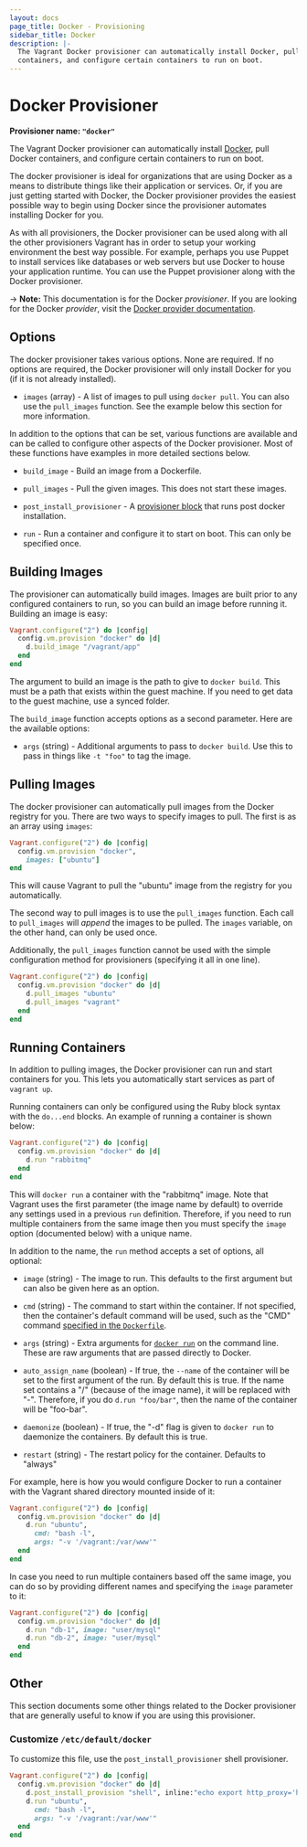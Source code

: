 ```yaml
---
layout: docs
page_title: Docker - Provisioning
sidebar_title: Docker
description: |-
  The Vagrant Docker provisioner can automatically install Docker, pull Docker
  containers, and configure certain containers to run on boot.
---
```


# Docker Provisioner

**Provisioner name: `"docker"`**

The Vagrant Docker provisioner can automatically install
[Docker](https://www.docker.io), pull Docker containers, and configure certain
containers to run on boot.

The docker provisioner is ideal for organizations that are using
Docker as a means to distribute things like their application or services.
Or, if you are just getting started with Docker, the Docker provisioner
provides the easiest possible way to begin using Docker since the provisioner
automates installing Docker for you.

As with all provisioners, the Docker provisioner can be used along with
all the other provisioners Vagrant has in order to setup your working
environment the best way possible. For example, perhaps you use Puppet to
install services like databases or web servers but use Docker to house
your application runtime. You can use the Puppet provisioner along
with the Docker provisioner.

-> **Note:** This documentation is for the Docker
_provisioner_. If you are looking for the Docker _provider_, visit the
[Docker provider documentation](/docs/docker/).

## Options

The docker provisioner takes various options. None are required. If
no options are required, the Docker provisioner will only install Docker
for you (if it is not already installed).

- `images` (array) - A list of images to pull using `docker pull`. You
  can also use the `pull_images` function. See the example below this
  section for more information.

In addition to the options that can be set, various functions are available
and can be called to configure other aspects of the Docker provisioner. Most
of these functions have examples in more detailed sections below.

- `build_image` - Build an image from a Dockerfile.

- `pull_images` - Pull the given images. This does not start these images.

- `post_install_provisioner` - A [provisioner block](/docs/provisioning) that runs post docker
  installation.

- `run` - Run a container and configure it to start on boot. This can
  only be specified once.

## Building Images

The provisioner can automatically build images. Images are built prior to
any configured containers to run, so you can build an image before running it.
Building an image is easy:

```ruby
Vagrant.configure("2") do |config|
  config.vm.provision "docker" do |d|
    d.build_image "/vagrant/app"
  end
end
```

The argument to build an image is the path to give to `docker build`. This
must be a path that exists within the guest machine. If you need to get data
to the guest machine, use a synced folder.

The `build_image` function accepts options as a second parameter. Here
are the available options:

- `args` (string) - Additional arguments to pass to `docker build`. Use this
  to pass in things like `-t "foo"` to tag the image.

## Pulling Images

The docker provisioner can automatically pull images from the
Docker registry for you. There are two ways to specify images to
pull. The first is as an array using `images`:

```ruby
Vagrant.configure("2") do |config|
  config.vm.provision "docker",
    images: ["ubuntu"]
end
```

This will cause Vagrant to pull the "ubuntu" image from the registry
for you automatically.

The second way to pull images is to use the `pull_images` function.
Each call to `pull_images` will _append_ the images to be pulled. The
`images` variable, on the other hand, can only be used once.

Additionally, the `pull_images` function cannot be used with the
simple configuration method for provisioners (specifying it all in one line).

```ruby
Vagrant.configure("2") do |config|
  config.vm.provision "docker" do |d|
    d.pull_images "ubuntu"
    d.pull_images "vagrant"
  end
end
```

## Running Containers

In addition to pulling images, the Docker provisioner can run and start
containers for you. This lets you automatically start services as part of
`vagrant up`.

Running containers can only be configured using the Ruby block syntax with
the `do...end` blocks. An example of running a container is shown below:

```ruby
Vagrant.configure("2") do |config|
  config.vm.provision "docker" do |d|
    d.run "rabbitmq"
  end
end
```

This will `docker run` a container with the "rabbitmq" image. Note that
Vagrant uses the first parameter (the image name by default) to override any
settings used in a previous `run` definition. Therefore, if you need to run
multiple containers from the same image then you must specify the `image`
option (documented below) with a unique name.

In addition to the name, the `run` method accepts a set of options, all optional:

- `image` (string) - The image to run. This defaults to the first argument
  but can also be given here as an option.

- `cmd` (string) - The command to start within the container. If not specified,
  then the container's default command will be used, such as the
  "CMD" command [specified in the `Dockerfile`](https:/docs.docker.io/en/latest/use/builder/#cmd).

- `args` (string) - Extra arguments for [`docker run`](https:/docs.docker.io/en/latest/commandline/cli/#run)
  on the command line. These are raw arguments that are passed directly to Docker.

- `auto_assign_name` (boolean) - If true, the `--name` of the container will
  be set to the first argument of the run. By default this is true. If the
  name set contains a "/" (because of the image name), it will be replaced
  with "-". Therefore, if you do `d.run "foo/bar"`, then the name of the
  container will be "foo-bar".

- `daemonize` (boolean) - If true, the "-d" flag is given to `docker run` to
  daemonize the containers. By default this is true.

- `restart` (string) - The restart policy for the container. Defaults to
  "always"

For example, here is how you would configure Docker to run a container
with the Vagrant shared directory mounted inside of it:

```ruby
Vagrant.configure("2") do |config|
  config.vm.provision "docker" do |d|
    d.run "ubuntu",
      cmd: "bash -l",
      args: "-v '/vagrant:/var/www'"
  end
end
```

In case you need to run multiple containers based off the same image, you can do
so by providing different names and specifying the `image` parameter to it:

```ruby
Vagrant.configure("2") do |config|
  config.vm.provision "docker" do |d|
    d.run "db-1", image: "user/mysql"
    d.run "db-2", image: "user/mysql"
  end
end
```

## Other

This section documents some other things related to the Docker provisioner
that are generally useful to know if you are using this provisioner.

### Customize `/etc/default/docker`

To customize this file, use the `post_install_provisioner` shell provisioner.

```ruby
Vagrant.configure("2") do |config|
  config.vm.provision "docker" do |d|
    d.post_install_provision "shell", inline:"echo export http_proxy='http://127.0.0.1:3128/' >> /etc/default/docker"
    d.run "ubuntu",
      cmd: "bash -l",
      args: "-v '/vagrant:/var/www'"
  end
end
```
